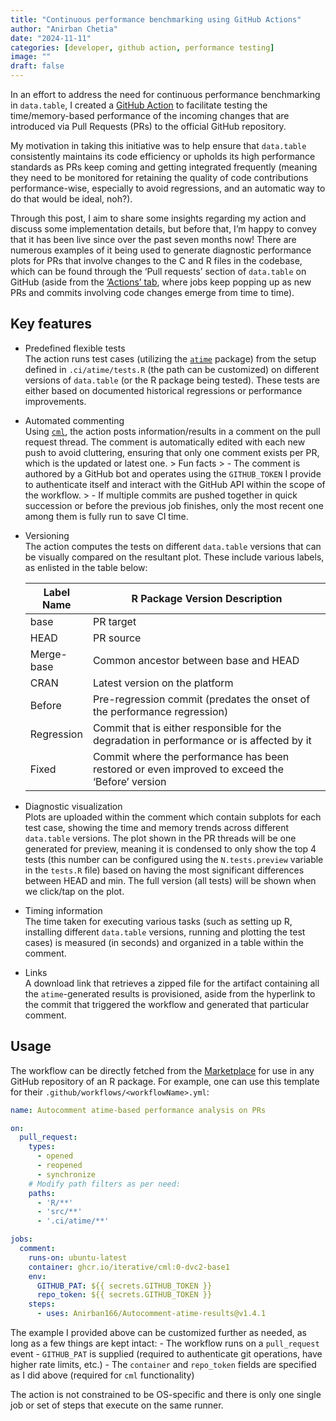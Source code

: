 ```yaml
---
title: "Continuous performance benchmarking using GitHub Actions"
author: "Anirban Chetia"
date: "2024-11-11"
categories: [developer, github action, performance testing]
image: ""
draft: false
---
```


In an effort to address the need for continuous performance benchmarking in `data.table`, I created a [GitHub Action](https://github.com/Anirban166/Autocomment-atime-results/blob/main/action.yml) to facilitate testing the time/memory-based performance of the incoming changes that are introduced via Pull Requests (PRs) to the official GitHub repository.

My motivation in taking this initiative was to help ensure that `data.table` consistently maintains its code efficiency or upholds its high performance standards as PRs keep coming and getting integrated frequently (meaning they need to be monitored for retaining the quality of code contributions performance-wise, especially to avoid regressions, and an automatic way to do that would be ideal, noh?).

Through this post, I aim to share some insights regarding my action and discuss some implementation details, but before that, I'm happy to convey that it has been live since over the past seven months now! There are numerous examples of it being used to generate diagnostic performance plots for PRs that involve changes to the C and R files in the codebase, which can be found through the 'Pull requests' section of `data.table` on GitHub (aside from the ['Actions' tab](https://github.com/Rdatatable/data.table/actions/workflows/performance-tests.yml), where jobs keep popping up as new PRs and commits involving code changes emerge from time to time).

## Key features

- Predefined flexible tests <br>
  The action runs test cases (utilizing the [`atime`](https://github.com/tdhock/atime) package) from the setup defined in `.ci/atime/tests.R` (the path can be customized) on different versions of `data.table` (or the R package being tested). These tests are either based on documented historical regressions or performance improvements.

- Automated commenting <br>
  Using [`cml`](https://github.com/iterative/cml), the action posts information/results in a comment on the pull request thread. The comment is automatically edited with each new push to avoid cluttering, ensuring that only one comment exists per PR, which is the updated or latest one. 
  > Fun facts
  > - The comment is authored by a GitHub bot and operates using the `GITHUB_TOKEN` I provide to authenticate itself and interact with the GitHub API within the scope of the workflow.
  > - If multiple commits are pushed together in quick succession or before the previous job finishes, only the most recent one among them is fully run to save CI time.

- Versioning <br>
  The action computes the tests on different `data.table` versions that can be visually compared on the resultant plot. These include various labels, as enlisted in the table below:

  | Label Name | R Package Version Description                                                                  |
  |------------|------------------------------------------------------------------------------------------------|
  | base       | PR target                                                                                      |
  | HEAD       | PR source                                                                                      |
  | Merge-base | Common ancestor between base and HEAD                                                          |
  | CRAN       | Latest version on the platform                                                                 |
  | Before     | Pre-regression commit (predates the onset of the performance regression)                       |
  | Regression | Commit that is either responsible for the degradation in performance or is affected by it      |
  | Fixed      | Commit where the performance has been restored or even improved to exceed the 'Before' version |

- Diagnostic visualization <br>
  Plots are uploaded within the comment which contain subplots for each test case, showing the time and memory trends across different `data.table` versions. The plot shown in the PR threads will be one generated for preview, meaning it is condensed to only show the top 4 tests (this number can be configured using the `N.tests.preview` variable in the `tests.R` file) based on having the most significant differences between HEAD and min. The full version (all tests) will be shown when we click/tap on the plot.

- Timing information <br>
  The time taken for executing various tasks (such as setting up R, installing different `data.table` versions, running and plotting the test cases) is measured (in seconds) and organized in a table within the comment.

- Links <br>
  A download link that retrieves a zipped file for the artifact containing all the `atime`-generated results is provisioned, aside from the hyperlink to the commit that triggered the workflow and generated that particular comment.

## Usage

The workflow can be directly fetched from the [Marketplace](https://github.com/marketplace/actions/autocomment-atime-results) for use in any GitHub repository of an R package. For example, one can use this template for their `.github/workflows/<workflowName>.yml`:

```yml
name: Autocomment atime-based performance analysis on PRs

on:
  pull_request:
    types:
      - opened
      - reopened
      - synchronize
    # Modify path filters as per need:
    paths:
      - 'R/**'
      - 'src/**'
      - '.ci/atime/**'

jobs:
  comment:
    runs-on: ubuntu-latest
    container: ghcr.io/iterative/cml:0-dvc2-base1
    env:
      GITHUB_PAT: ${{ secrets.GITHUB_TOKEN }}
      repo_token: ${{ secrets.GITHUB_TOKEN }}
    steps:
      - uses: Anirban166/Autocomment-atime-results@v1.4.1
```
The example I provided above can be customized further as needed, as long as a few things are kept intact:
- The workflow runs on a `pull_request` event
- `GITHUB_PAT` is supplied (required to authenticate git operations, have higher rate limits, etc.)
- The `container` and `repo_token` fields are specified as I did above (required for `cml` functionality)

::: callout-note
The action is not constrained to be OS-specific and there is only one single job or set of steps that execute on the same runner.
:::
